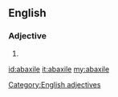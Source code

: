 ==English==

===Adjective===
{{head|en|alternative form}}

# {{alternative form of|abaxial|lang=en}}

[[Category:English adjectives]]

[[id:abaxile]]
[[it:abaxile]]
[[my:abaxile]]